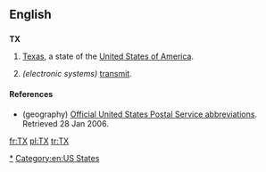 {{also|tx}}
==English==

==={{abbreviation}}===
{{wikipedia}}
'''TX'''

# {{geography}} [[Texas]], a state of the [[United States of America]].
# ''(electronic systems)'' [[transmit]].

====References====
* (geography) [http://www.usps.com/ncsc/lookups/abbreviations.html Official United States Postal Service abbreviations]. Retrieved 28 Jan 2006.

[[Category:en:Texas|*]]
[[Category:en:US States]]

[[fr:TX]]
[[pl:TX]]
[[tr:TX]]
